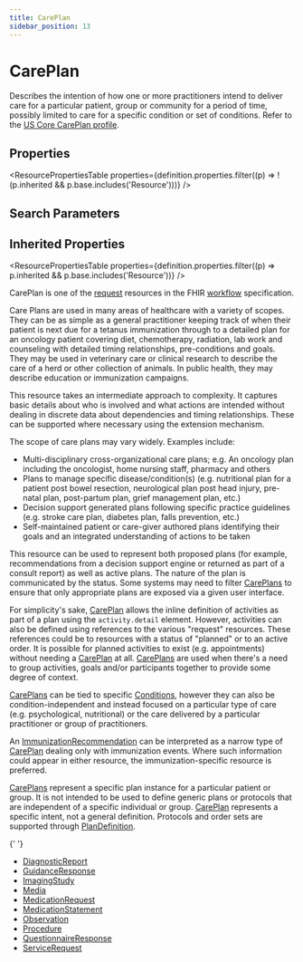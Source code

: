 ```yaml
---
title: CarePlan
sidebar_position: 13
---
```


# CarePlan

Describes the intention of how one or more practitioners intend to deliver care for a particular patient, group or community for a period of time, possibly limited to care for a specific condition or set of conditions. Refer to the [US Core CarePlan profile](https://hl7.org/fhir/us/core/stu3.1.1/StructureDefinition-us-core-careplan.html).

<Tabs queryString="section">
<TabItem value="schema" label="Schema" default>


## Properties


<ResourcePropertiesTable properties={definition.properties.filter((p) => !(p.inherited && p.base.includes('Resource')))} />

## Search Parameters

<SearchParamsTable searchParams={definition.searchParameters} />

## Inherited Properties

<ResourcePropertiesTable properties={definition.properties.filter((p) => p.inherited && p.base.includes('Resource'))} />

</TabItem>
  <TabItem value="usage" label="Usage">
    <div> <a name="scope"></a>   <p>CarePlan is one of the <a href="https://www.hl7.org/fhir/workflow.html#request">request</a> resources in the FHIR <a href="https://www.hl7.org/fhir/workflow.html">workflow</a> specification.</p>  <p>  Care Plans are used in many areas of healthcare with a variety of scopes. They can be as simple as a general practitioner keeping track of when their  patient is next due for a tetanus immunization through to a detailed plan for an oncology patient covering diet, chemotherapy, radiation, lab work and counseling with detailed timing relationships, pre-conditions and goals. They may be used in veterinary care or clinical research to describe the care of a herd or other collection of animals.  In public health, they may describe education or immunization campaigns. </p> <p> This resource takes an intermediate approach to complexity.  It captures basic details about who is involved and what actions are intended without dealing in discrete data about dependencies and timing relationships.  These can be supported where necessary using the extension mechanism. </p> <p> The scope of care plans may vary widely.  Examples include: </p> <ul> <li> Multi-disciplinary cross-organizational care plans; e.g. An oncology plan including the  oncologist, home nursing staff, pharmacy and others </li> <li> Plans to manage specific disease/condition(s) (e.g. nutritional plan for a patient post bowel  resection, neurological plan post head injury, pre-natal plan, post-partum plan, grief management  plan, etc.) </li> <li> Decision support generated plans following specific practice guidelines (e.g. stroke care plan,  diabetes plan, falls prevention, etc.) </li> <li> Self-maintained patient or care-giver authored plans identifying their goals and an integrated understanding of actions to be taken </li> </ul> <p> This resource can be used to represent both proposed plans (for example, recommendations from a decision support engine or returned as part of a consult report) as well as active plans.  The nature of the plan is communicated by the status.  Some systems may need to filter <a href="/docs/api/fhir/resources/careplan">CarePlans</a> to ensure that only appropriate plans are exposed via a given user interface. </p> </div>
    </TabItem>
  <TabItem value="relationships" label="Relationships">
    <div> <a name="bnr"></a>  <p> For simplicity's sake, <a href="/docs/api/fhir/resources/careplan">CarePlan</a> allows the inline definition of activities as part of a plan using  the <code>activity.detail</code> element.  However, activities can also be defined using references to the various "request" resources.  These references could be to resources with a status of "planned" or to an active order.  It is possible for planned activities to exist (e.g. appointments) without needing a <a href="/docs/api/fhir/resources/careplan">CarePlan</a> at all.  <a href="/docs/api/fhir/resources/careplan">CarePlans</a> are used when there's a need to group activities, goals and/or participants together to provide some degree of context. </p> <p> <a href="/docs/api/fhir/resources/careplan">CarePlans</a> can be tied to specific <a href="/docs/api/fhir/resources/condition">Conditions</a>, however they can also be  condition-independent and instead focused on a particular type of care (e.g. psychological, nutritional) or the care delivered by a particular practitioner or group of practitioners. </p> <p> An <a href="/docs/api/fhir/resources/immunizationrecommendation">ImmunizationRecommendation</a> can be interpreted as a narrow type of <a href="/docs/api/fhir/resources/careplan">CarePlan</a> dealing only with immunization events.  Where such information could appear in either resource, the immunization-specific resource is preferred. </p> <p> <a href="/docs/api/fhir/resources/careplan">CarePlans</a> represent a specific plan instance for a particular patient or group.  It is not intended to be used to define generic plans or protocols that are independent of a specific individual or group.  <a href="/docs/api/fhir/resources/careplan">CarePlan</a> represents a specific intent, not a general definition.  Protocols and order sets are supported through <a href="/docs/api/fhir/resources/plandefinition">PlanDefinition</a>. </p> </div>
    </TabItem>

{' '}
<TabItem value="referencedBy" label="Referenced By">
  <ul>
    <li>
      <a href="/docs/api/fhir/resources/diagnosticreport">DiagnosticReport</a>
    </li>
    <li>
      <a href="/docs/api/fhir/resources/guidanceresponse">GuidanceResponse</a>
    </li>
    <li>
      <a href="/docs/api/fhir/resources/imagingstudy">ImagingStudy</a>
    </li>
    <li>
      <a href="/docs/api/fhir/resources/media">Media</a>
    </li>
    <li>
      <a href="/docs/api/fhir/resources/medicationrequest">MedicationRequest</a>
    </li>
    <li>
      <a href="/docs/api/fhir/resources/medicationstatement">MedicationStatement</a>
    </li>
    <li>
      <a href="/docs/api/fhir/resources/observation">Observation</a>
    </li>
    <li>
      <a href="/docs/api/fhir/resources/procedure">Procedure</a>
    </li>
    <li>
      <a href="/docs/api/fhir/resources/questionnaireresponse">QuestionnaireResponse</a>
    </li>
    <li>
      <a href="/docs/api/fhir/resources/servicerequest">ServiceRequest</a>
    </li>
  </ul>
</TabItem>

</Tabs>
